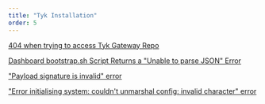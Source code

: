 ```yaml
---
title: "Tyk Installation"
order: 5
---
```


[404 when trying to access Tyk Gateway Repo](/troubleshooting/tyk-installation/404-trying-access-tyk-gateway-repo)

[Dashboard bootstrap.sh Script Returns a "Unable to parse JSON" Error](/troubleshooting/tyk-installation/parsing-json-error-from-dashboard-bootstrap)

["Payload signature is invalid" error](/troubleshooting/tyk-installation/payload-signature-invalid-error)

["Error initialising system: couldn't unmarshal config: invalid character" error](/troubleshooting/tyk-installation/couldnt-unmarshal-config-error)




